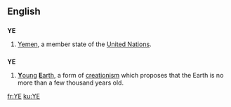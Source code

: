 {{wikipedia}}
{{also|Appendix:Variations of "ye"}}
==English==

==={{abbreviation}}===
'''YE'''

# [[Yemen]], a member state of the [[United Nations]].

==={{initialism}}===
'''YE'''

# [[young|'''Y'''oung]] [[Earth|'''E'''arth]], a form of [[creationism]] which proposes that the Earth is no more than a few thousand years old.

[[fr:YE]]
[[ku:YE]]